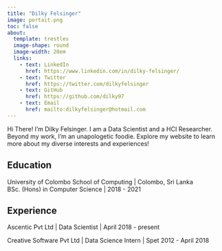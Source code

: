 ```yaml
---
title: "Dilky Felsinger"
image: portait.png
toc: false
about: 
  template: trestles
  image-shape: round
  image-width: 20em
  links:
    - text: LinkedIn
      href: https://www.linkedin.com/in/dilky-felsinger/
    - text: Twitter
      href: https://twitter.com/dilkyfelsinger
    - text: GitHub
      href: https://github.com/dilky97
    - text: Email
      href: mailto:dilkyfelsinger@hotmail.com
---
```

        
<!-- # page content excluded for brevity ~ -->

Hi There! I'm Dilky Felsinger. I am a Data Scientist and a HCI Researcher. Beyond my work, I'm an unapologetic foodie. Explore my website to learn more about my diverse interests and experiences!

## Education

University of Colombo School of Computing | Colombo, Sri Lanka    
BSc. (Hons) in Computer Science | 2018 - 2021

## Experience

Ascentic Pvt Ltd | Data Scientist | April 2018 - present

Creative Software Pvt Ltd | Data Science Intern | Spet 2012 - April 2018